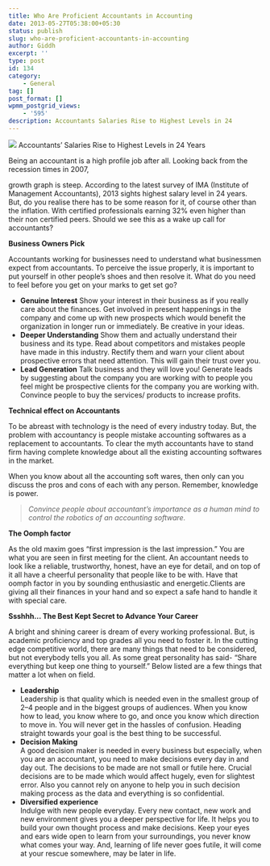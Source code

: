 ```yaml
---
title: Who Are Proficient Accountants in Accounting
date: 2013-05-27T05:38:00+05:30
status: publish
slug: who-are-proficient-accountants-in-accounting
author: Giddh
excerpt: ''
type: post
id: 134
category:
    - General
tag: []
post_format: []
wpmm_postgrid_views:
    - '595'
description: Accountants Salaries Rise to Highest Levels in 24
---
```

<img class="wp-block-image size-large" src = "https://miro.medium.com/max/517/0*WoGXiogAp7I1L4bl.jpg"/> Accountants’ Salaries Rise to Highest Levels in 24 Years

Being an accountant is a high profile job after all. Looking back from the recession times in 2007,

growth graph is steep. According to the latest survey of IMA (Institute of Management Accountants), 2013 sights highest salary level in 24 years. But, do you realise there has to be some reason for it, of course other than the inflation. With certified professionals earning 32% even higher than their non certified peers. Should we see this as a wake up call for accountants?

**Business Owners Pick**

Accountants working for businesses need to understand what businessmen expect from accountants. To perceive the issue properly, it is important to put yourself in other people’s shoes and then resolve it. What do you need to feel before you get on your marks to get set go?

- **Genuine Interest** Show your interest in their business as if you really care about the finances. Get involved in present happenings in the company and come up with new prospects which would benefit the organization in longer run or immediately. Be creative in your ideas.
- **Deeper Understanding** Show them and actually understand their business and its type. Read about competitors and mistakes people have made in this industry. Rectify them and warn your client about prospective errors that need attention. This will gain their trust over you.
- **Lead Generation** Talk business and they will love you! Generate leads by suggesting about the company you are working with to people you feel might be prospective clients for the company you are working with. Convince people to buy the services/ products to increase profits.

**Technical effect on Accountants**

To be abreast with technology is the need of every industry today. But, the problem with accountancy is people mistake accounting softwares as a replacement to accountants. To clear the myth accountants have to stand firm having complete knowledge about all the existing accounting softwares in the market.

When you know about all the accounting soft wares, then only can you discuss the pros and cons of each with any person. Remember, knowledge is power.

> *Convince people about accountant’s importance as a human mind to control the robotics of an accounting software.*

**The Oomph factor**

As the old maxim goes “first impression is the last impression.” You are what you are seen in first meeting for the client. An accountant needs to look like a reliable, trustworthy, honest, have an eye for detail, and on top of it all have a cheerful personality that people like to be with. Have that oomph factor in you by sounding enthusiastic and energetic.Clients are giving all their finances in your hand and so expect a safe hand to handle it with special care.

**Ssshhh… The Best Kept Secret to Advance Your Career**

A bright and shining career is dream of every working professional. But, is academic proficiency and top grades all you need to foster it. In the cutting edge competitive world, there are many things that need to be considered, but not everybody tells you all. As some great personality has said- “Share everything but keep one thing to yourself.” Below listed are a few things that matter a lot when on field.

- **Leadership**  
  Leadership is that quality which is needed even in the smallest group of 2–4 people and in the biggest groups of audiences. When you know how to lead, you know where to go, and once you know which direction to move in. You will never get in the hassles of confusion. Heading straight towards your goal is the best thing to be successful.
- **Decision Making**  
  A good decision maker is needed in every business but especially, when you are an accountant, you need to make decisions every day in and day out. The decisions to be made are not small or futile here. Crucial decisions are to be made which would affect hugely, even for slightest error. Also you cannot rely on anyone to help you in such decision making process as the data and everything is so confidential.
- **Diversified experience**  
  Indulge with new people everyday. Every new contact, new work and new environment gives you a deeper perspective for life. It helps you to build your own thought process and make decisions. Keep your eyes and ears wide open to learn from your surroundings, you never know what comes your way. And, learning of life never goes futile, it will come at your rescue somewhere, may be later in life.